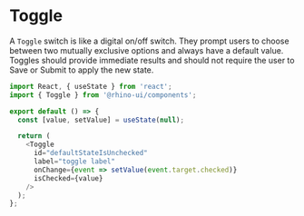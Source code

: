 
<Meta title="Components/Toggle/Codesandbox" />

# Toggle

A `Toggle` switch is like a digital on/off switch. They prompt users to choose between two mutually exclusive options and always have a default value.
Toggles should provide immediate results and should not require the user to Save or Submit to apply the new state.

```js codesandbox=rhinolabs-components
import React, { useState } from 'react';
import { Toggle } from '@rhino-ui/components';

export default () => {
  const [value, setValue] = useState(null);

  return (
    <Toggle
      id="defaultStateIsUnchecked"
      label="toggle label"
      onChange={event => setValue(event.target.checked)}
      isChecked={value}
    />
  );
};
```
